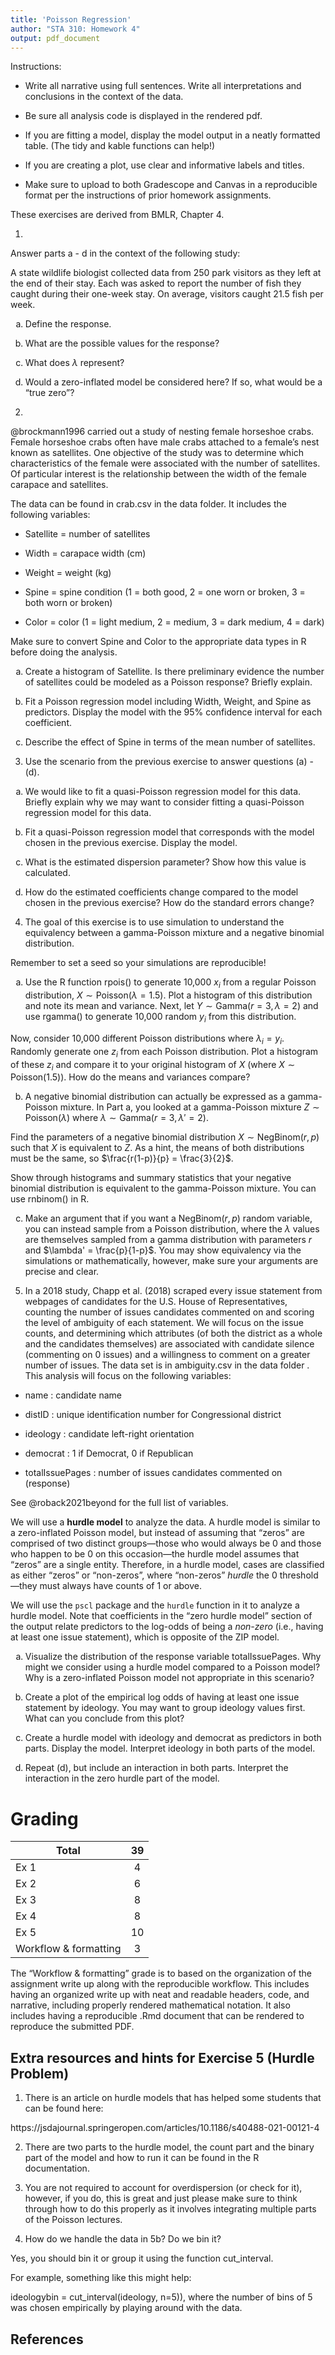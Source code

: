 ```yaml
---
title: 'Poisson Regression'
author: "STA 310: Homework 4"
output: pdf_document
---
```


Instructions: 

- Write all narrative using full sentences. Write all interpretations and conclusions in the context of the data.

- Be sure all analysis code is displayed in the rendered pdf.

- If you are fitting a model, display the model output in a neatly formatted table. (The tidy and kable functions can help!)

- If you are creating a plot, use clear and informative labels and titles.

- Make sure to upload to both Gradescope and Canvas in a reproducible format per the instructions of prior homework assignments. 

These exercises are derived from BMLR, Chapter 4. 

<!--BMLR Sec 4.11.1 Ex 11-->

1. 

Answer parts a - d in the context of the following study:

A state wildlife biologist collected data from 250 park visitors as they left at the end of their stay. Each was asked to report the number of fish they caught during their one-week stay. On average, visitors caught 21.5 fish per week.

a. Define the response.

b. What are the possible values for the response?

c. What does $\lambda$ represent?

d. Would a zero-inflated model be considered here? If so, what would be a "true zero"?

2. <!--From Sec. 4.11.2, Ex. 2-->

@brockmann1996 carried out a study of nesting female horseshoe crabs. Female horseshoe crabs often have male crabs attached to a female's nest known as satellites. One objective of the study was to determine which characteristics of the female were associated with the number of satellites. Of particular interest is the relationship between the width of the female carapace and satellites.

The data can be found in crab.csv in the data folder. It includes the following variables:

- Satellite = number of satellites

- Width = carapace width (cm)

- Weight = weight (kg)

- Spine = spine condition (1 = both good, 2 = one worn or broken, 3 = both worn or broken)

- Color = color (1 = light medium, 2 = medium, 3 = dark medium, 4 = dark)

Make sure to convert Spine and Color to the appropriate data types in R before doing the analysis.

a. Create a histogram of Satellite. Is there preliminary evidence the number of satellites could be modeled as a Poisson response? Briefly explain.

b. Fit a Poisson regression model including Width, Weight, and Spine as predictors. Display the model with the 95% confidence interval for each coefficient.

c. Describe the effect of Spine in terms of the mean number of satellites.

3. Use the scenario from the previous exercise to answer questions (a) - (d).

a. We would like to fit a quasi-Poisson regression model for this data. Briefly explain why we may want to consider fitting a quasi-Poisson regression model for this data.

b. Fit a quasi-Poisson regression model that corresponds with the model chosen in the previous exercise. Display the model.

c. What is the estimated dispersion parameter? Show how this value is calculated.

d. How do the estimated coefficients change compared to the model chosen in the previous exercise? How do the standard errors change?

4. The goal of this exercise is to use simulation to understand the equivalency between a gamma-Poisson mixture and a negative binomial distribution.

Remember to set a seed so your simulations are reproducible!

<!--BMLR Sec 3.7.2, Ex 2-->

a. Use the R function rpois() to generate 10,000 $x_i$ from a regular Poisson distribution, $X \sim \textrm{Poisson}(\lambda=1.5)$. Plot a histogram of this distribution and note its mean and variance. Next, let $Y \sim \textrm{Gamma}(r = 3, \lambda = 2)$ and use rgamma() to generate 10,000 random $y_i$ from this distribution.

Now, consider 10,000 different Poisson distributions where $\lambda_i = y_i$. Randomly generate one $z_i$ from each Poisson distribution. Plot a histogram of these $z_i$ and compare it to your original histogram of $X$ (where $X \sim \textrm{Poisson}(1.5)$). How do the means and variances compare?

b. A negative binomial distribution can actually be expressed as a gamma-Poisson mixture. In Part a, you looked at a gamma-Poisson mixture $Z \sim \textrm{Poisson}(\lambda)$ where $\lambda \sim \textrm{Gamma}(r = 3, \lambda' = 2)$.

Find the parameters of a negative binomial distribution $X \sim \textrm{NegBinom}(r, p)$ such that $X$ is equivalent to $Z$. As a hint, the means of both distributions must be the same, so $\frac{r(1-p)}{p} = \frac{3}{2}$.

Show through histograms and summary statistics that your negative binomial distribution is equivalent to the gamma-Poisson mixture. You can use rnbinom() in R.

c. Make an argument that if you want a $\textrm{NegBinom}(r, p)$ random variable, you can instead sample from a Poisson distribution, where the $\lambda$ values are themselves sampled from a gamma distribution with parameters $r$ and $\lambda' = \frac{p}{1-p}$. You may show equivalency via the simulations or mathematically, however, make sure your arguments are precise and clear. 

5. In a 2018 study, Chapp et al. (2018) scraped every issue statement from webpages of candidates for the U.S. House of Representatives, counting the number of issues candidates commented on and scoring the level of ambiguity of each statement. We will focus on the issue counts, and determining which attributes (of both the district as a whole and the candidates themselves) are associated with candidate silence (commenting on 0 issues) and a willingness to comment on a greater number of issues. The data set is in ambiguity.csv in the data folder . This analysis will focus on the following variables:

- name : candidate name

- distID : unique identification number for Congressional district

- ideology : candidate left-right orientation

- democrat : 1 if Democrat, 0 if Republican

- totalIssuePages : number of issues candidates commented on (response)

See @roback2021beyond for the full list of variables.

We will use a **hurdle model** to analyze the data. A hurdle model is similar to a zero-inflated Poisson model, but instead of assuming that "zeros" are comprised of two distinct groups---those who would always be 0 and those who happen to be 0 on this occasion---the hurdle model assumes that "zeros" are a single entity. Therefore, in a hurdle model, cases are classified as either "zeros" or "non-zeros", where "non-zeros" *hurdle* the 0 threshold---they must always have counts of 1 or above.

We will use the `pscl` package and the `hurdle` function in it to analyze a hurdle model. Note that coefficients in the "zero hurdle model" section of the output relate predictors to the log-odds of being a *non-zero* (i.e., having at least one issue statement), which is opposite of the ZIP model.

a. Visualize the distribution of the response variable totalIssuePages. Why might we consider using a hurdle model compared to a Poisson model? Why is a zero-inflated Poisson model not appropriate in this scenario?

b. Create a plot of the empirical log odds of having at least one issue statement by ideology. You may want to group ideology values first. What can you conclude from this plot?

c. Create a hurdle model with ideology and democrat as predictors in both parts. Display the model. Interpret ideology in both parts of the model.

d. Repeat (d), but include an interaction in both parts. Interpret the interaction in the zero hurdle part of the model.

# Grading

| **Total**             | **39** |
|-----------------------|:------:|
| Ex 1                  |   4    |
| Ex 2                  |   6    |
| Ex 3                  |   8    |
| Ex 4                  |   8    |
| Ex 5                  |   10   |
| Workflow & formatting |   3    |

The "Workflow & formatting" grade is to based on the organization of the assignment write up along with the reproducible workflow. This includes having an organized write up with neat and readable headers, code, and narrative, including properly rendered mathematical notation. It also includes having a reproducible .Rmd document that can be rendered to reproduce the submitted PDF.

## Extra resources and hints for Exercise 5 (Hurdle Problem)

1. There is an article on hurdle models that has helped some students that can be found here: 

https://jsdajournal.springeropen.com/articles/10.1186/s40488-021-00121-4

2. There are two parts to the hurdle model, the count part and the binary part of the model and how to run it can be found in the R documentation. 

3. You are not required to account for overdispersion (or check for it), however, if you do, this is great and just please make sure to think through how to do this properly as it involves integrating multiple parts of the Poisson lectures. 

4. How do we handle the data in 5b? Do we bin it? 

Yes, you should bin it or group it using the function cut_interval. 

For example, something like this might help: 

ideologybin = cut_interval(ideology, n=5)), where the number of bins of 5 was chosen empirically by playing around with the data. 

## References 